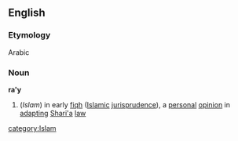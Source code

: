 ==English==
===Etymology===
Arabic
===Noun===
'''ra'y'''
#(''Islam'') in early [[fiqh]] ([[Islamic]] [[jurisprudence]]), a [[personal]] [[opinion]] in [[adapting]] [[Shari'a]] [[law]]
[[category:Islam]]